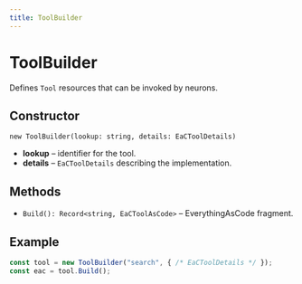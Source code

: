 ```yaml
---
title: ToolBuilder
---
```


# ToolBuilder

Defines `Tool` resources that can be invoked by neurons.

## Constructor

`new ToolBuilder(lookup: string, details: EaCToolDetails)`

- **lookup** – identifier for the tool.
- **details** – `EaCToolDetails` describing the implementation.

## Methods

- `Build(): Record<string, EaCToolAsCode>` – EverythingAsCode fragment.

## Example

```ts
const tool = new ToolBuilder("search", { /* EaCToolDetails */ });
const eac = tool.Build();
```
